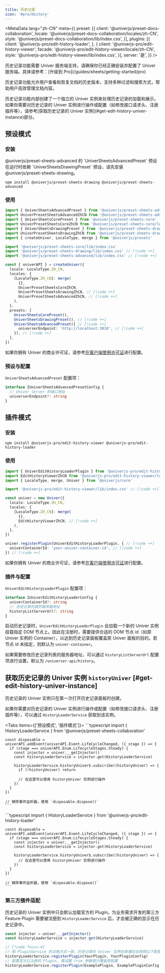 ```yaml
---
title: 历史记录
icon: '#pro/History'
---
```


<MetaData
  lang="zh-CN"
  meta={{
    preset: [{
      client: '@univerjs/preset-docs-collaboration',
      locale: '@univerjs/preset-docs-collaboration/locales/zh-CN',
      style: '@univerjs/preset-docs-collaboration/lib/index.css',
    }],
    plugins: [{
      client: '@univerjs-pro/edit-history-loader',
    }, {
      client: '@univerjs-pro/edit-history-viewer',
      facade: '@univerjs-pro/edit-history-viewer/locale/zh-CN',
      style: '@univerjs-pro/edit-history-viewer/lib/index.css',
    }],
    server: '是',
  }}
/>

<Callout type="warning" title="注意事项">
  历史记录功能需要 Univer 服务端支持，请确保你已经正确安装并配置了 Univer 服务端。具体请参考：[升级到 Pro](/guides/sheets/getting-started/pro)
</Callout>

历史记录功能允许用户查看和恢复文档的历史版本，支持多种过滤和搜索方式，帮助用户高效管理文档内容。

<Callout type="warning" title="注意事项">
  历史记录功能内部创建了一个独立的 Univer 实例来处理历史记录的加载和展示。如果你需要对历史记录的 Univer 实例进行操作或配置（如修改接口请求头、注册插件等），请参考[获取历史记录的 Univer 实例](#get-edit-history-univer-instance)部分。
</Callout>

## 预设模式

### 安装

<Callout>
  @univerjs/preset-sheets-advanced 的 `UniverSheetsAdvancedPreset` 预设在运行时依赖 `UniverSheetsDrawingPreset` 预设，请先安装 @univerjs/preset-sheets-drawing。
</Callout>

```package-install
npm install @univerjs/preset-sheets-drawing @univerjs/preset-sheets-advanced
```

### 使用

```typescript
import { UniverSheetsAdvancedPreset } from '@univerjs/preset-sheets-advanced' // [!code ++]
import UniverPresetSheetsAdvancedZhCN from '@univerjs/preset-sheets-advanced/locales/zh-CN' // [!code ++]
import { UniverSheetsCorePreset } from '@univerjs/preset-sheets-core'
import UniverPresetSheetsCoreZhCN from '@univerjs/preset-sheets-core/locales/zh-CN'
import { UniverSheetsDrawingPreset } from '@univerjs/preset-sheets-drawing' // [!code ++]
import UniverPresetSheetsDrawingZhCN from '@univerjs/preset-sheets-drawing/locales/zh-CN' // [!code ++]
import { createUniver, LocaleType, merge } from '@univerjs/presets'

import '@univerjs/preset-sheets-core/lib/index.css'
import '@univerjs/preset-sheets-drawing/lib/index.css' // [!code ++]
import '@univerjs/preset-sheets-advanced/lib/index.css' // [!code ++]

const { univerAPI } = createUniver({
  locale: LocaleType.ZH_CN,
  locales: {
    [LocaleType.ZH_CN]: merge(
      {},
      UniverPresetSheetsCoreZhCN,
      UniverPresetSheetsDrawingZhCN, // [!code ++]
      UniverPresetSheetsAdvancedZhCN, // [!code ++]
    ),
  },
  presets: [
    UniverSheetsCorePreset(),
    UniverSheetsDrawingPreset(), // [!code ++]
    UniverSheetsAdvancedPreset({ // [!code ++]
      universerEndpoint: 'http://localhost:3010', // [!code ++]
    }), // [!code ++]
  ],
})
```

如果你拥有 Univer 的商业许可证，请参考[在客户端使用许可证](/guides/pro/license#在预设模式中使用)进行配置。

### 预设与配置

`UniverSheetsAdvancedPreset` 配置项：

```typescript
interface IUniverSheetsAdvancedPresetConfig {
  // Univer Server 的端口地址
  universerEndpoint?: string
}
```

## 插件模式

### 安装

```package-install
npm install @univerjs-pro/edit-history-viewer @univerjs-pro/edit-history-loader
```

### 使用

```typescript
import { UniverEditHistoryLoaderPlugin } from '@univerjs-pro/edit-history-loader' // [!code ++]
import EditHistoryViewerZhCN from '@univerjs-pro/edit-history-viewer/locale/zh-CN' // [!code ++]
import { LocaleType, merge, Univer } from '@univerjs/core'

import '@univerjs-pro/edit-history-viewer/lib/index.css' // [!code ++]

const univer = new Univer({
  locale: LocaleType.ZH_CN,
  locales: {
    [LocaleType.ZH_CN]: merge(
      {},
      EditHistoryViewerZhCN, // [!code ++]
    ),
  },
})

univer.registerPlugin(UniverEditHistoryLoaderPlugin, { // [!code ++]
  univerContainerId: 'your-univer-container-id', // [!code ++]
}) // [!code ++]
```

如果你拥有 Univer 的商业许可证，请参考[在客户端使用许可证](/guides/pro/license#在插件模式中使用)进行配置。

### 插件与配置

`UniverEditHistoryLoaderPlugin` 配置项：

```typescript
interface IUniverEditHistoryLoaderConfig {
  univerContainerId?: string
  // 历史记录列表的服务器地址
  historyListServerUrl?: string
}
```

启动历史记录时，`UniverEditHistoryLoaderPlugin` 会加载一个新的 Univer 实例挂载指定 DOM 节点上。因此在注册时，需要提供合适的 DOM 节点 id（如原 Univer 实例的 Container），以达到历史记录面板覆盖原 Univer 面板的目的。若节点 id 未指定，则默认为  `univer-container`。

如果需要修改历史记录列表的服务器地址，可以通过 `historyListServerUrl` 配置项进行设置，默认为 `/universer-api/history`。

## 获取历史记录的 Univer 实例 `historyUniver` [#get-edit-history-univer-instance]

<Callout title="友情提示">
  历史记录的 Univer 实例只在第一次打开历史记录面板时创建。
</Callout>

如果你需要对历史记录的 Univer 实例进行操作或配置（如修改接口请求头、注册插件等），可以通过 `HistoryLoaderService` 获取到该实例。

<Tabs items={['预设模式', '插件模式']}>
  <Tab>
    ```typescript
    import { HistoryLoaderService } from '@univerjs/preset-sheets-collaboration'

    const disposable = univerAPI.addEvent(univerAPI.Event.LifeCycleChanged, ({ stage }) => {
      if (stage === univerAPI.Enum.LifecycleStages.Steady) {
        const injector = univer.__getInjector()
        const historyLoaderService = injector.get(HistoryLoaderService)

        historyLoaderService.historyUniver$.subscribe((historyUniver) => {
          if (!historyUniver) return

          // 在这里可以使用 historyUniver 实例进行操作
        })
      }
    })

    // 移除事件监听器，使用 `disposable.dispose()`
    ```
  </Tab>
  <Tab>
    ```typescript
    import { HistoryLoaderService } from '@univerjs-pro/edit-history-loader'

    const disposable = univerAPI.addEvent(univerAPI.Event.LifeCycleChanged, ({ stage }) => {
      if (stage === univerAPI.Enum.LifecycleStages.Steady) {
        const injector = univer.__getInjector()
        const historyLoaderService = injector.get(HistoryLoaderService)

        historyLoaderService.historyUniver$.subscribe((historyUniver) => {
          // 在这里可以使用 historyUniver 实例进行操作
        })
      }
    })

    // 移除事件监听器，使用 `disposable.dispose()`
    ```
  </Tab>
</Tabs>

### 第三方插件适配

历史记录的 Univer 实例中只会默认加载官方的 Plugin。为业务需求开发的第三方 Feature Plugin 需要被注册到 `HistoryLoaderService` 后，才会被正确的显示在历史记录中。

```typescript
const injector = univer.__getInjector()
const historyLoaderService = injector.get(HistoryLoaderService)

// [!code focus:4]
// 和 PluginService 的注册方式一致，历史记录的 Univer 实例在新建后会按照以下配置来注册对应 Plugin
historyLoaderService.registerPlugin(YourPlugin, YourPluginConfig)
// 配置官方已注册的 Plugin, 需设置 true 参数表示覆盖原配置
historyLoaderService.registerPlugin(ExamplePlugin, ExamplePluginConfig, true)
```
